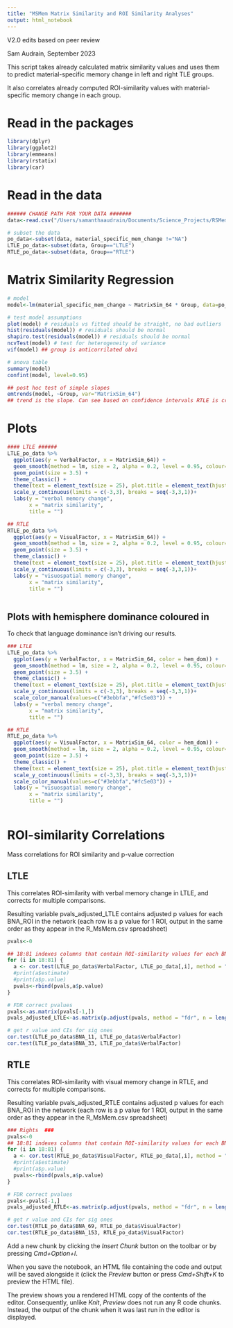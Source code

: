 ```yaml
---
title: "MSMem Matrix Similarity and ROI Similarity Analyses"
output: html_notebook
---
```


V2.0 edits based on peer review 

Sam Audrain, September 2023

This script takes already calculated matrix similarity values and uses them to predict material-specific memory change in left and right TLE groups. 

It also correlates already computed ROI-similarity values with material-specific memory change in each group. 


# Read in the packages

```r

library(dplyr)
library(ggplot2)
library(emmeans)
library(rstatix)
library(car)


```

# Read in the data 
```r
###### CHANGE PATH FOR YOUR DATA #######
data<-read.csv("/Users/samanthaaudrain/Documents/Science_Projects/RSMemory/MatrixSim_Mem_Nov2020/MSMemNov2020_R/MsMem_Github/R_MSMem.csv")

# subset the data
po_data<-subset(data, material_specific_mem_change !="NA")
LTLE_po_data<-subset(data, Group=="LTLE")
RTLE_po_data<-subset(data, Group=="RTLE")

```


# Matrix Similarity Regression 
```r

# model 
model<-lm(material_specific_mem_change ~ MatrixSim_64 * Group, data=po_data, na.action=na.omit)

# test model assumptions 
plot(model) # residuals vs fitted should be straight, no bad outliers 
hist(residuals(model)) # residuals should be normal 
shapiro.test(residuals(model)) # residuals should be normal 
ncvTest(model) # test for heterogeneity of variance 
vif(model) ## group is anticorrilated obvi 

# anova table 
summary(model)
confint(model, level=0.95)

## post hoc test of simple slopes 
emtrends(model, ~Group, var="MatrixSim_64")
## trend is the slope. Can see based on confidence intervals RTLE is crossing zero=ns, but LTLE is sig 


```

# Plots 
```r

#### LTLE ######
LTLE_po_data %>%
  ggplot(aes(y = VerbalFactor, x = MatrixSim_64)) +
  geom_smooth(method = lm, size = 2, alpha = 0.2, level = 0.95, colour="black") +
  geom_point(size = 3.5) +
  theme_classic() +
  theme(text = element_text(size = 25), plot.title = element_text(hjust=0.5, face = "bold", size = 22))+
  scale_y_continuous(limits = c(-3,3), breaks = seq(-3,3,1))+
  labs(y = "verbal memory change",
       x = "matrix similarity",
       title = "")

## RTLE 
RTLE_po_data %>%
  ggplot(aes(y = VisualFactor, x = MatrixSim_64)) +
  geom_smooth(method = lm, size = 2, alpha = 0.2, level = 0.95, colour="black") +
  geom_point(size = 3.5) +
  theme_classic() +
  theme(text = element_text(size = 25), plot.title = element_text(hjust=0.5, face = "bold", size = 22))+
  scale_y_continuous(limits = c(-3,3), breaks = seq(-3,3,1))+
  labs(y = "visuospatial memory change",
       x = "matrix similarity",
       title = "")
 
```

## Plots with hemisphere dominance coloured in 
To check that language dominance isn't driving our results. 
```r

### LTLE
LTLE_po_data %>%
  ggplot(aes(y = VerbalFactor, x = MatrixSim_64, color = hem_dom)) +
  geom_smooth(method = lm, size = 2, alpha = 0.2, level = 0.95, colour="black") +
  geom_point(size = 3.5) +
  theme_classic() +
  theme(text = element_text(size = 25), plot.title = element_text(hjust=0.5, face = "bold", size = 22))+
  scale_y_continuous(limits = c(-3,3), breaks = seq(-3,3,1))+
  scale_color_manual(values=c("#3ebbfa","#fc5e03")) +
  labs(y = "verbal memory change",
       x = "matrix similarity",
       title = "")

## RTLE 
RTLE_po_data %>%
  ggplot(aes(y = VisualFactor, x = MatrixSim_64, color = hem_dom)) +
  geom_smooth(method = lm, size = 2, alpha = 0.2, level = 0.95, colour="black") +
  geom_point(size = 3.5) +
  theme_classic() +
  theme(text = element_text(size = 25), plot.title = element_text(hjust=0.5, face = "bold", size = 22))+
  scale_y_continuous(limits = c(-3,3), breaks = seq(-3,3,1))+
  scale_color_manual(values=c("#3ebbfa","#fc5e03")) +
  labs(y = "visuospatial memory change",
       x = "matrix similarity",
       title = "")
 


```


# ROI-similarity Correlations 

Mass correlations for ROI similarity and p-value correction 

## LTLE

This correlates ROI-similarity with verbal memory change in LTLE, and corrects for multiple comparisons. 

Resulting variable pvals_adjusted_LTLE contains adjusted p values for each BNA_ROI in the network (each row is a p value for 1 ROI, output in the same order as they appear in the R_MsMem.csv spreadsheet)
```r

pvals<-0

## 18:81 indexes columns that contain ROI-similarity values for each BNA_ROI, and each participant (the rows)
for (i in 18:81) {
  a <- cor.test(LTLE_po_data$VerbalFactor, LTLE_po_data[,i], method = "pearson", alternative = "two.sided")
  #print(a$estimate)
  #print(a$p.value)
  pvals<-rbind(pvals,a$p.value)
}

# FDR correct pvalues 
pvals<-as.matrix(pvals[-1,])
pvals_adjusted_LTLE<-as.matrix(p.adjust(pvals, method = "fdr", n = length(pvals))) 

# get r value and CIs for sig ones 
cor.test(LTLE_po_data$BNA_11, LTLE_po_data$VerbalFactor)
cor.test(LTLE_po_data$BNA_33, LTLE_po_data$VerbalFactor)

```

## RTLE

This correlates ROI-similarity with visual memory change in RTLE, and corrects for multiple comparisons. 

Resulting variable pvals_adjusted_RTLE contains adjusted p values for each BNA_ROI in the network (each row is a p value for 1 ROI, output in the same order as they appear in the R_MsMem.csv spreadsheet)

```r

### Rights  ###
pvals<-0
## 18:81 indexes columns that contain ROI-similarity values for each BNA_ROI, and each participant (the rows)
for (i in 18:81) {
  a <- cor.test(RTLE_po_data$VisualFactor, RTLE_po_data[,i], method = "pearson", alternative = "two.sided")
  #print(a$estimate)
  #print(a$p.value)
  pvals<-rbind(pvals,a$p.value)
}

# FDR correct pvalues 
pvals<-pvals[-1,]
pvals_adjusted_RTLE<-as.matrix(p.adjust(pvals, method = "fdr", n = length(pvals))) 

# get r value and CIs for sig ones 
cor.test(RTLE_po_data$BNA_69, RTLE_po_data$VisualFactor)
cor.test(RTLE_po_data$BNA_153, RTLE_po_data$VisualFactor)

```



Add a new chunk by clicking the *Insert Chunk* button on the toolbar or by pressing *Cmd+Option+I*.

When you save the notebook, an HTML file containing the code and output will be saved alongside it (click the *Preview* button or press *Cmd+Shift+K* to preview the HTML file). 

The preview shows you a rendered HTML copy of the contents of the editor. Consequently, unlike *Knit*, *Preview* does not run any R code chunks. Instead, the output of the chunk when it was last run in the editor is displayed.

